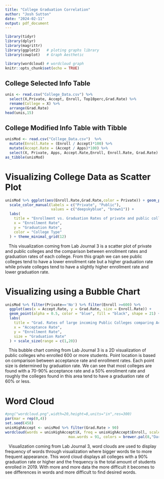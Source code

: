 ```yaml
---
title: "College Graduation Correlation"
author: "Josh Sutton"
date: "2024-02-11"
output: pdf_document
---
```


```r
library(tidyr)
library(dplyr)
library(magrittr)  
library(ggplot2)   # ploting graphs library
library(cowplot)   # Graph Aesthetic

library(wordcloud) # wordcloud graph
knitr::opts_chunk$set(echo = TRUE)
```

## College Selected Info Table
```r
unis <- read.csv("College_Data.csv") %>% 
  select(X,Private, Accept, Enroll, Top10perc,Grad.Rate) %>% 
  rename(College = X) %>% 
  arrange(Grad.Rate)
head(unis,15)
```

\newpage

## College Modified Info Table with Tibble
```r
unisMod <- read.csv("College_Data.csv")  %>%
  mutate(Enroll.Rate = (Enroll / Accept)*100) %>% 
  mutate(Accept.Rate = (Accept / Apps)*100) %>% 
  select(X, Private, Apps, Accept.Rate,Enroll, Enroll.Rate, Grad.Rate)
as_tibble(unisMod)
```

\newpage

# Visualizing College Data as Scatter Plot
```r
unisMod %>% ggplot(aes(Enroll.Rate,Grad.Rate,color = Private)) + geom_point(size=2) +
  scale_color_manual(labels = c("Private", "Public"), 
                     values = c("deepskyblue", "brown1")) +
  labs(
    title = "Enrollment vs. Graduation Rates of private and public colleges",
    x = "Enrollment Rate",
    y = "Graduation Rate",
    color = "College Type"
  ) + theme_minimal_grid(12)
```

|    This visualization coming from Lab Journal 3 is a scatter plot of private and public colleges and the comparison between enrollment rates and graduation rates of each college. From this graph we can see public colleges tend to have a lower enrollment rate but a higher graduation rate while private colleges tend to have a slightly higher enrollment rate and lower graduation rate. 

\newpage

# Visualizing using a Bubble Chart
```r
unisMod %>% filter(Private=='No') %>% filter(Enroll >=600) %>% 
  ggplot(aes(x = Accept.Rate, y = Grad.Rate, size = Enroll.Rate)) +
  geom_point(alpha = 0.5, color = "blue", fill = "black", shape = 21) +
  labs(
    title = "Grad. Rates of large incoming Public Colleges comparing Accept to Enroll rates",
    x = "Acceptance Rate",
    y = "Enrollment Rate",
    size = "Graduation Rate"
  ) + scale_size(range = c(1,20))
```

|    This bubble chart coming from Lab Journal 3 is a 2D visualization of public colleges who enrolled 600 or more students. Point location is based on comparison between acceptance rate and enrollment rates. Each point size is determined by graduation rate. We can see that most colleges are found with a 70-90% acceptance rate and a 50% enrollment rate and roughly the colleges found in this area tend to have a graduation rate of 60% or less.

\newpage
# Word Cloud
```r
#png("wordcloud.png",width=20,height=8,units="in",res=300)
par(mar = rep(0,4))
set.seed(458)
unisHighAccept <- unisMod %>% filter(Grad.Rate > 90)
wordcloud(words = unisHighAccept$X, freq = unisHighAccept$Enroll, scale= c(1.7,0.25),
                             max.words = 91, colors = brewer.pal(8,"Dark2"))
```

|    Visualization coming from Lab Journal 3, word clouds are used to display frequency of words through visualization where bigger words tie to more frequent appearance. This word cloud displays all colleges with a 90% graduation rate or higher and the frequency is the total amount of students enrolled in 2019. With more and more data the more difficult it becomes to see differences in words and more difficult to find desired words.

